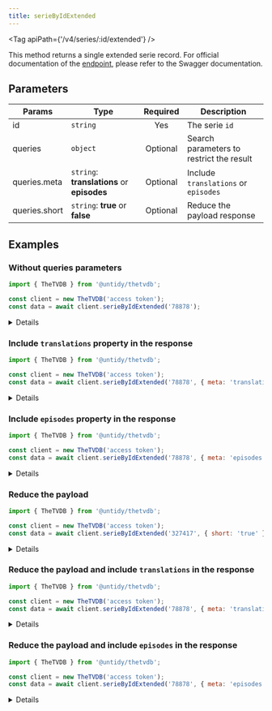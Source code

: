 ```yaml
---
title: serieByIdExtended
---
```



<Tag apiPath={'/v4/series/:id/extended'} />

This method returns a single extended serie record. For official documentation of the
[endpoint](https://thetvdb.github.io/v4-api/#/Series/getSeriesExtended), please refer to the Swagger
documentation.

## Parameters

| Params        | Type                                       | Required | Description                              |
| ------------- | ------------------------------------------ | :------: | ---------------------------------------- |
| id            | `string`                                   |   Yes    | The serie `id`                           |
| queries       | `object`                                   | Optional | Search parameters to restrict the result |
| queries.meta  | `string`: **translations** or **episodes** | Optional | Include `translations` or `episodes`     |
| queries.short | `string`: **true** or **false**            | Optional | Reduce the payload response              |

## Examples

### Without queries parameters

```js {4}
import { TheTVDB } from '@untidy/thetvdb';

const client = new TheTVDB('access token');
const data = await client.serieByIdExtended('78878');
```

<Details>

```js
{
  status: 'success',
  data: {
    id: 78878,
    name: 'フリクリ',
    slug: 'flcl',
    // ...
  },
};
```

</Details>

### Include `translations` property in the response

```js {4}
import { TheTVDB } from '@untidy/thetvdb';

const client = new TheTVDB('access token');
const data = await client.serieByIdExtended('78878', { meta: 'translations' });
```

<Details>

```js
{
  status: 'success',
  data: {
    id: 78878,
    translations: {
      nameTranslations: [
        {
          name: 'FLCL',
          language: 'deu',
        },
        // ...
      ],
      overviewTranslations: [
        {
          overview:
            'Noatas ruhiges Leben wird jäh gestört, als sein Bruder als Baseballspieler in die USA geht, dessen Ex-Freundin Naota gegenüber merkwürdige Annäherungsversuche macht und auch noch Haruko auftaucht, die von sich selbst behauptet eine Außerirdische zu sein.',
          language: 'deu',
        },
        // ...
      ],
      aliases: ['Fooly Cooly', 'FLCL: Progressive'],
    },
    // ...
  },
};
```

</Details>

### Include `episodes` property in the response

```js {4}
import { TheTVDB } from '@untidy/thetvdb';

const client = new TheTVDB('access token');
const data = await client.serieByIdExtended('78878', { meta: 'episodes' });
```

<Details>

```js
{
  status: 'success',
  data: {
    id: 78878,
    episodes: [
      {
        id: 8051162,
        seriesId: 78878,
        name: 'フリクリ プログレ',
        aired: '2018-09-28',
        // ...
      },
      // ...
    ],
    // ...
  },
};
```

</Details>

### Reduce the payload

```js {4}
import { TheTVDB } from '@untidy/thetvdb';

const client = new TheTVDB('access token');
const data = await client.serieByIdExtended('327417', { short: 'true' });
```

<Details>

```js
{
  status: 'success',
  data: {
    id: 327417,
    name: 'La casa de papel',
    artworks: null,
    characters: null,
    trailers: [
      {
        id: 179444,
        name: 'Trailer',
        url: 'https://www.youtube.com/watch?v=CEXGstgZMow',
        language: 'spa',
        runtime: 0,
      },
      // ...
    ],
    // ...
  },
};
```

</Details>

### Reduce the payload and include `translations` in the response

```js {4}
import { TheTVDB } from '@untidy/thetvdb';

const client = new TheTVDB('access token');
const data = await client.serieByIdExtended('78878', { meta: 'translations', short: 'true' });
```

<Details>

```js
{
  status: 'success',
  data: {
    id: 78878,
    artworks: null,
    characters: null,
    translations: {
      nameTranslations: [
        {
          name: 'FLCL',
          language: 'deu',
        },
        // ...
      ],
      overviewTranslations: [
        {
          overview:
            'Noatas ruhiges Leben wird jäh gestört, als sein Bruder als Baseballspieler in die USA geht, dessen Ex-Freundin Naota gegenüber merkwürdige Annäherungsversuche macht und auch noch Haruko auftaucht, die von sich selbst behauptet eine Außerirdische zu sein.',
          language: 'deu',
        },
        // ...
      ],
      aliases: ['Fooly Cooly', 'FLCL: Progressive'],
    },
    // ...
  },
};
```

</Details>

### Reduce the payload and include `episodes` in the response

```js {4}
import { TheTVDB } from '@untidy/thetvdb';

const client = new TheTVDB('access token');
const data = await client.serieByIdExtended('78878', { meta: 'episodes', short: 'true' });
```

<Details>

```js
{
  status: 'success',
  data: {
    id: 78878,
    episodes: [
      {
        id: 8051162,
        seriesId: 78878,
        name: 'フリクリ プログレ',
        aired: '2018-09-28',
        // ...
      },
      // ...
    ],
    artworks: null,
    characters: null,
    // ...
  },
};
```

</Details>
